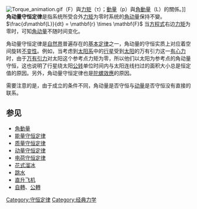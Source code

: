 [[File:Torque_animation.gif|frame]]（F）與[[力矩|力矩]]（τ）；[[動量|動量]]（p）與[[角動量|角動量]]（L）的關係。]]
'''角动量守恒定律'''是指系统所受合外[[力矩|力矩]]为零时系统的[[角动量|角动量]]保持不變。
<math>\frac{d\mathbf{L}}{dt} = \mathbf{r} \times \mathbf{F}</math>
当[[方程式|方程式]]右边[[力矩|力矩]]为零时，可知[[角动量|角动量]]不随时间变化。

角动量守恒定律是[[自然界|自然界]]普遍存在的[[基本定律|基本定律]]之一，角动量的守恒实质上对应着空间旋转[[不变性|不变性]]。例如，当考虑到[[太阳系|太阳系]]中的[[行星|行星]]受到[[太阳|太阳]]的万有引力这一[[有心力|有心力]]时，由于[[万有引力|万有引力]]对太阳这个参考点力矩为零，所以他们以太阳为参考点的角动量守恒，这也说明了行星绕太阳[[公转|公转]]单位时间内与太阳连线扫过的面积大小总是恒定值的原因。另外，角动量守恒定律也是[[陀螺效應|陀螺效應]]的原因。

需要注意的是，由于成立的条件不同，角动量是否守恒与[[动量|动量]]是否守恒没有直接的联系。

== 参见 ==
*[[角動量|角動量]]
*[[能量守恒定律|能量守恒定律]]
*[[质量守恒定律|质量守恒定律]]
*[[动量守恒定律|动量守恒定律]]
*[[电荷守恒定律|电荷守恒定律]]
*[[花式溜冰|花式溜冰]]
*[[跳水|跳水]]
*[[直升飞机|直升飞机]]
*[[自轉|自轉]]、[[公轉|公轉]]


[[Category:守恒定律|Category:守恒定律]]
[[Category:经典力学|Category:经典力学]]